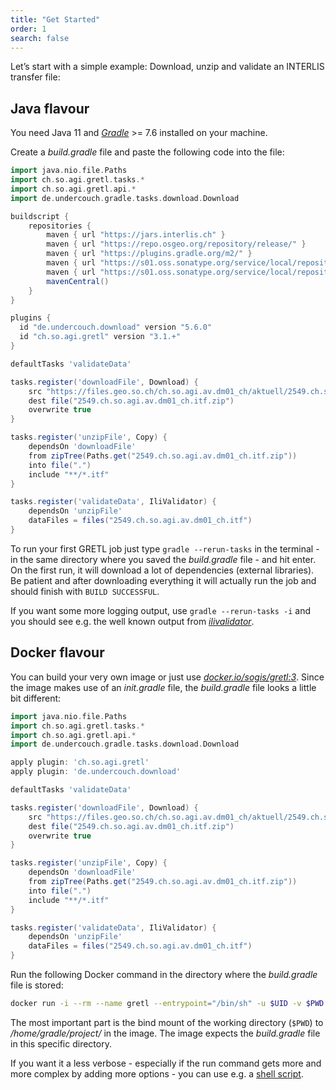 ```yaml
---
title: "Get Started"
order: 1
search: false
---
```


Let's start with a simple example: Download, unzip and validate an INTERLIS transfer file:

## Java flavour

You need Java 11 and [_Gradle_](https://gradle.org) >= 7.6 installed on your machine.

Create a _build.gradle_ file and paste the following code into the file:

```groovy
import java.nio.file.Paths
import ch.so.agi.gretl.tasks.*
import ch.so.agi.gretl.api.*
import de.undercouch.gradle.tasks.download.Download

buildscript {
    repositories {
        maven { url "https://jars.interlis.ch" }
        maven { url "https://repo.osgeo.org/repository/release/" }
        maven { url "https://plugins.gradle.org/m2/" }
        maven { url "https://s01.oss.sonatype.org/service/local/repositories/releases/content/" }
        maven { url "https://s01.oss.sonatype.org/service/local/repositories/snapshots/content/" }
        mavenCentral()
    }
}

plugins {
  id "de.undercouch.download" version "5.6.0"
  id "ch.so.agi.gretl" version "3.1.+"
}

defaultTasks 'validateData'

tasks.register('downloadFile', Download) {
    src "https://files.geo.so.ch/ch.so.agi.av.dm01_ch/aktuell/2549.ch.so.agi.av.dm01_ch.itf.zip"
    dest file("2549.ch.so.agi.av.dm01_ch.itf.zip")
    overwrite true
}

tasks.register('unzipFile', Copy) {
    dependsOn 'downloadFile'
    from zipTree(Paths.get("2549.ch.so.agi.av.dm01_ch.itf.zip"))
    into file(".")
    include "**/*.itf"
}

tasks.register('validateData', IliValidator) {
    dependsOn 'unzipFile'
    dataFiles = files("2549.ch.so.agi.av.dm01_ch.itf")
}
```

To run your first GRETL job just type `gradle --rerun-tasks` in the terminal - in the same directory where you saved the _build.gradle_ file - and hit enter. On the first run, it will download a lot of dependencies (external libraries). Be patient and after downloading everything it will actually run the job and should finish with `BUILD SUCCESSFUL`.

If you want some more logging output, use `gradle --rerun-tasks -i` and you should see e.g. the well known output from [_ilivalidator_](https://github.com/claeis/ilivalidator).

## Docker flavour

You can build your very own image or just use [_docker.io/sogis/gretl:3_](https://hub.docker.com/repository/docker/sogis/gretl/general). Since the image makes use of an _init.gradle_ file, the _build.gradle_ file looks a little bit different:

```groovy
import java.nio.file.Paths
import ch.so.agi.gretl.tasks.*
import ch.so.agi.gretl.api.*
import de.undercouch.gradle.tasks.download.Download

apply plugin: 'ch.so.agi.gretl'
apply plugin: 'de.undercouch.download'

defaultTasks 'validateData'

tasks.register('downloadFile', Download) {
    src "https://files.geo.so.ch/ch.so.agi.av.dm01_ch/aktuell/2549.ch.so.agi.av.dm01_ch.itf.zip"
    dest file("2549.ch.so.agi.av.dm01_ch.itf.zip")
    overwrite true
}

tasks.register('unzipFile', Copy) {
    dependsOn 'downloadFile'
    from zipTree(Paths.get("2549.ch.so.agi.av.dm01_ch.itf.zip"))
    into file(".")
    include "**/*.itf"
}

tasks.register('validateData', IliValidator) {
    dependsOn 'unzipFile'
    dataFiles = files("2549.ch.so.agi.av.dm01_ch.itf")
}
```

Run the following Docker command in the directory where the _build.gradle_ file is stored:

```bash
docker run -i --rm --name gretl --entrypoint="/bin/sh" -u $UID -v $PWD:/home/gradle/project -v /tmp:/home/gradle/.gradle/caches sogis/gretl:3.1 -c 'gretl'
```

The most important part is the bind mount of the working directory (`$PWD`) to _/home/gradle/project/_ in the image. The image expects the _build.gradle_ file in this specific directory.

If you want it a less verbose - especially if the run command gets more and more complex by adding more options - you can use e.g. a [shell script](https://raw.githubusercontent.com/sogis/gretljobs/32e1e849332eb46c9b4e480101901de17a984190/start-gretl.sh).


